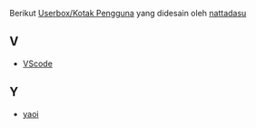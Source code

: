 Berikut [[Wikipedia:Kotak Pengguna|Userbox/Kotak Pengguna]] yang didesain oleh [[Pengguna:Nattadasu|nattadasu]]
== V ==
* [[Pengguna:Nattadasu/userbox/VScode|VScode]]
== Y ==
* [[Pengguna:Nattadasu/userbox/yaoi|yaoi]]